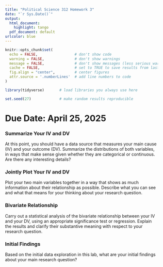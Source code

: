 ```yaml
---
title: "Political Science 312 Homework 3"
date: "`r Sys.Date()`"
output:
  html_document:
    highlight: tango
  pdf_document: default
urlcolor: blue
---
```


```r
knitr::opts_chunk$set(
  echo = FALSE,                 # don't show code
  warning = FALSE,              # don't show warnings
  message = FALSE,              # don't show messages (less serious warnings)
  cache = FALSE,                # set to TRUE to save results from last compilation
  fig.align = "center",         # center figures
  attr.source = '.numberLines'  # add line numbers to code
)

library(tidyverse)       # load libraries you always use here

set.seed(27)             # make random results reproducible
```

# Due Date: April 25, 2025

### Summarize Your IV and DV

At this point, you should have a data source that measures your main cause (IV) and your outcome (DV). Summarize the distributions of both variables, in ways that make sense given whether they are categorical or continuous. Are there any interesting details?

### Jointly Plot Your IV and DV

Plot your two main variables together in a way that shows as much information about their relationship as possible. Describe what you can see and what that means for your thinking about your research question.

### Bivariate Relationship

Carry out a statistical analysis of the bivariate relationship between your IV and your DV, using an appropriate significance test or regression. Explain the results and clarify their substantive meaning with respect to your research question.

### Initial Findings

Based on the initial data exploration in this lab, what are your initial findings about your main research question?
